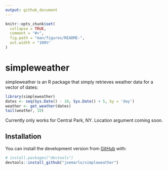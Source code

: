 ```yaml
---
output: github_document
---
```


<!-- README.md is generated from README.Rmd. Please edit that file -->

```r
knitr::opts_chunk$set(
  collapse = TRUE,
  comment = "#>",
  fig.path = "man/figures/README-",
  out.width = "100%"
)
```

# simpleweather

<!-- badges: start -->
<!-- badges: end -->

simpleweather is an R package that simply retrieves weather data for a vector of dates:

```r
library(simpleweather)
dates <- seq(Sys.Date() - 10, Sys.Date() + 5, by = 'day')
weather <- get_weather(dates)
tail(weather, 10)
```

Currently only works for Central Park, NY. Location argument coming soon.

## Installation

You can install the development version from [GitHub](https://github.com/) with:

``` r
# install.packages("devtools")
devtools::install_github("joemarlo/simpleweather")
```

